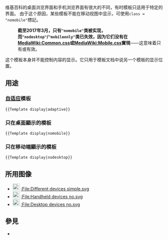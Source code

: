 
{{Documentation subpage}}
<!-- Please place categories where indicated at the bottom of this page and interwikis at Wikidata (see [[Wikipedia:Wikidata]]) -->
{{Template rating|beta}}
维基百科的桌面浏览界面和手机浏览界面有很大的不同，有时模板只适用于特定的界面。 由于这个原因，某些模板不能在移动视图中显示，可使用<code>class = "nomobile"</code>標記。
:'''截至2017年3月，只有<code>"nomobile"</code>类被实现，而<code>"nodesktop"</code>/<code>"mobileonly"</code>类已失效，因为它们没有在[[MediaWiki:Common.css]]或[[MediaWiki:Mobile.css]]實現'''——这意味着只有{{tlx|Template display|nomobile}}或{{tlx|Template display|desktoponly}}有效。

这个模板本身并不能控制内容的显示。它只用于模板文档中说另一个模板的显示位置。

== 用途 ==
=== [[響應式網頁設計|自适应]]模板 ===
{{Template display|adaptive}}
<pre>{{Template display|adaptive}}</pre>

=== 只在桌面顯示的模板 === 
{{Template display|nomobile}}
<pre>{{Template display|nomobile}}</pre>
<!--<pre>{{Template display|desktoponly}}</pre>-->

=== 只在移动端顯示的模板 ===
{{Template display|nodesktop}}
<pre>{{Template display|nodesktop}}</pre>
<!-- <pre>{{Template display|mobileonly}}</pre> -->

==所用图像==
* [[File:Different devices simple.svg|x22px|link=|alt=]] [[:File:Different devices simple.svg]]
* [[File:Handheld devices no.svg|x22px|link=|alt=]] [[:File:Handheld devices no.svg]]
* [[File:Desktop devices no.svg|x22px|link=|alt=]] [[:File:Desktop devices no.svg]]

==參見==
*
<includeonly>{{sandbox other||
<!-- Categories below this line, please; interwikis at Wikidata -->

}}</includeonly>